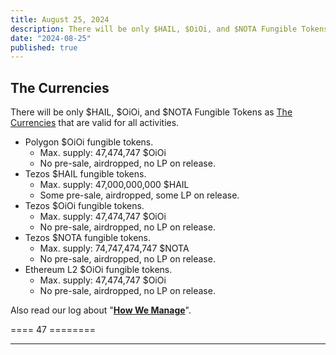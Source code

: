 ```yaml
---
title: August 25, 2024
description: There will be only $HAIL, $OiOi, and $NOTA Fungible Tokens as The Currencies that are valid for all activities.
date: "2024-08-25"
published: true
---
```


## The Currencies

There will be only $HAIL, $OiOi, and $NOTA Fungible Tokens as [The Currencies](/profile/currencies) that are valid for all activities.

- Polygon $OiOi fungible tokens.
    - Max. supply: 47,474,747 $OiOi
    - No pre-sale, airdropped, no LP on release.
- Tezos $HAIL fungible tokens.
    - Max. supply: 47,000,000,000 $HAIL
    - Some pre-sale, airdropped, some LP on release.
- Tezos $OiOi fungible tokens.
    - Max. supply: 47,474,747 $OiOi
    - No pre-sale, airdropped, no LP on release.
- Tezos $NOTA fungible tokens.
    - Max. supply: 74,747,474,747 $NOTA
    - No pre-sale, airdropped, no LP on release.
- Ethereum L2 $OiOi fungible tokens.
    - Max. supply: 47,474,747 $OiOi
    - No pre-sale, airdropped, no LP on release.

Also read our log about "**[How We Manage](/loggers/20240824)**".

==== 47 ========

---